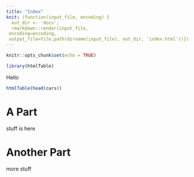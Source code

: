 ---
title: "Index"
knit: (function(input_file, encoding) {
  out_dir <- 'docs';
  rmarkdown::render(input_file,
 encoding=encoding,
 output_file=file.path(dirname(input_file), out_dir, 'index.html'))})
---

```{r setup, include=FALSE}
knitr::opts_chunk$set(echo = TRUE)
```
```{r, echo = FALSE}
library(htmlTable)
```


Hello

```{r, echo=FALSE}
htmlTable(head(cars))
```

# **A Part**

stuff is here

# **Another Part**

more stuff
